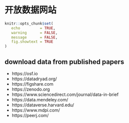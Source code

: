 # 开放数据网站 {#replicate-suppdata}

```r
knitr::opts_chunk$set(
   echo         = TRUE, 
   warning      = FALSE, 
   message      = FALSE,
   fig.showtext = TRUE
)
```

## download data from published papers

- https://osf.io
- https://datadryad.org/
- https://figshare.com
- https://zenodo.org
- https://www.sciencedirect.com/journal/data-in-brief
- https://data.mendeley.com/
- https://dataverse.harvard.edu/
- https://www.mdpi.com/
- https://peerj.com/



